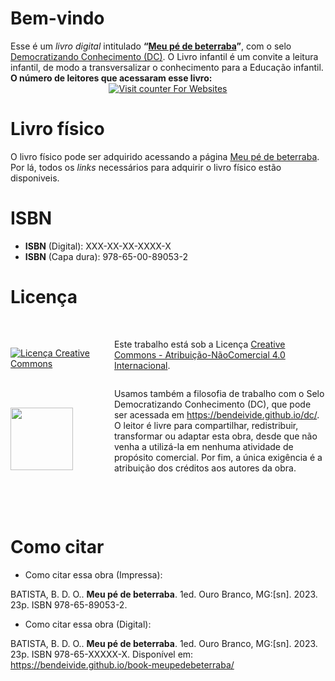 # Bem-vindo {.unnumbered}

Esse é um *livro digital* intitulado __"[Meu pé de beterraba]()"__, com o selo [Democratizando Conhecimento (DC)](https://bendeivide.github.io/dc/). O Livro infantil é um convite a leitura infantil, de modo a transversalizar o conhecimento para a Educação infantil. 
</br>
**O número de leitores  que acessaram esse livro:**
</br>
<center>
<a href="https://www.hitwebcounter.com" target="_blank">
<img src="https://hitwebcounter.com/counter/counter.php?page=11465119&style=0001&nbdigits=5&type=page&initCount=0" title="Counter Widget" Alt="Visit counter For Websites"   border="0" /></a>                          
</center>       

# Livro físico {.unnumbered}

<!-- - [Shopee](https://shopee.com.br/product/880978340/14993816937/){target="_blank"} -->
<!-- - [Mercado livre](https://produto.mercadolivre.com.br/MLB-2844606023-livro-pelos-caminhos-de-ciriegola-capa-triplex-brilhosa-impresso-interna-preto-e-branco-_JM){target="_blank"} -->
<!-- - [Amazon](https://www.amazon.com/-/pt/dp/650035611X/ref=sr_1_1?qid=1652557080&refinements=p_27%3ABen+D%C3%AAivide+de+Oliveira+Batista&s=books&sr=1-1&text=Ben+D%C3%AAivide+de+Oliveira+Batista){target="_blank"} -->

O livro físico pode ser adquirido acessando a página [Meu pé de beterraba](https://bendeivide.github.io/books/mepedebeterraba). Por lá, todos os *links* necessários para adquirir o livro físico estão disponiveis.



# ISBN {.unnumbered}

- __ISBN__ (Digital): XXX-XX-XX-XXXX-X
- __ISBN__ (Capa dura): 978-65-00-89053-2



# Licença {.unnumbered}

:::: {.columns}

::: {.column width="30%" .v-center-container}

</br>

<a rel="license" href="http://creativecommons.org/licenses/by-nc/4.0/"><img alt="Licença Creative Commons" style="border-width:0" src="https://i.creativecommons.org/l/by-nc/4.0/88x31.png" />


:::

::: {.column width="70%"}

</a><br />Este trabalho está sob a Licença <a rel="license" href="http://creativecommons.org/licenses/by-nc/4.0/">Creative Commons - Atribuição-NãoComercial 4.0 Internacional</a>.

:::

::::


:::: {.columns}

::: {.column width="30%" .v-center-container}

</br>

<a href="https://bendeivide.github.io/dc/"><img src="SeloDC-preto.png" align="left" width="100" /></a>

:::

::: {.column width="70%"}

Usamos também a filosofia de trabalho com o Selo Democratizando Conhecimento (DC), que pode ser acessada em <https://bendeivide.github.io/dc/>. O leitor é livre para compartilhar, redistribuir, transformar ou adaptar esta obra, desde que não venha a utilizá-la em nenhuma atividade de propósito comercial. Por fim, a única exigência é a atribuição dos créditos aos autores da obra.

:::

::::



</br>
</br>

# Como citar {.unnumbered}

- Como citar essa obra (Impressa):

BATISTA, B. D. O.. __Meu pé de beterraba__. 1ed. Ouro Branco, MG:[sn]. 2023. 23p. ISBN 978-65-89053-2.

- Como citar essa obra (Digital):

BATISTA, B. D. O.. __Meu pé de beterraba__. 1ed. Ouro Branco, MG:[sn]. 2023. 23p. ISBN 978-65-XXXXX-X. Disponível em: <https://bendeivide.github.io/book-meupedebeterraba/>



